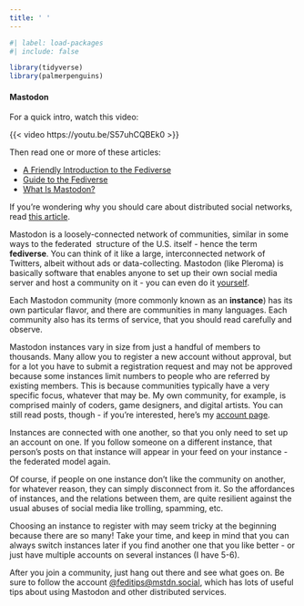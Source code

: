 ```yaml
---
title: ' '
---
```


```r
#| label: load-packages
#| include: false

library(tidyverse)
library(palmerpenguins)
```

#### Mastodon

For a quick intro, watch this video:

{{< video https://youtu.be/S57uhCQBEk0 >}}

Then read one or more of these articles:

-   [A Friendly Introduction to the Fediverse](https://medium.com/@VirtualAdept/a-friendly-introduction-to-the-fediverse-5b4ef3f8ed0e)
-   [Guide to the Fediverse](https://torresjrjr.com/archive/2020-07-19-guide-to-the-fediverse)
-   [What Is Mastodon?](https://spaceshipsin.space/blog/what-is-mastodon.html)

If you're wondering why you should care about distributed social networks, read [this article](https://medium.com/@npfoss/the-case-for-a-decentralized-social-network-2683b727abf5).

Mastodon is a loosely-connected network of communities, similar in some ways to the federated  structure of the U.S. itself - hence the term **fediverse**. You can think of it like a large, interconnected network of Twitters, albeit without ads or data-collecting. Mastodon (like Pleroma) is basically software that enables anyone to set up their own social media server and host a community on it - you can even do it [yourself](https://federation.spacebear.ee). 

Each Mastodon community (more commonly known as an **instance**) has its own particular flavor, and there are communities in many languages. Each community also has its terms of service, that you should read carefully and observe.

Mastodon instances vary in size from just a handful of members to thousands. Many allow you to register a new account without approval, but for a lot you have to submit a registration request and may not be approved because some instances limit numbers to people who are referred by existing members. This is because communities typically have a very specific focus, whatever that may be. My own community, for example, is comprised mainly of coders, game designers, and digital artists. You can still read posts, though - if you're interested, here's my [account page](https://merveilles.town/web/accounts/6363).

Instances are connected with one another, so that you only need to set up an account on one. If you follow someone on a different instance, that person's posts on that instance will appear in your feed on your instance - the federated model again.

Of course, if people on one instance don't like the community on another, for whatever reason, they can simply disconnect from it. So the affordances of instances, and the relations between them, are quite resilient against the usual abuses of social media like trolling, spamming, etc.

Choosing an instance to register with may seem tricky at the beginning because there are so many! Take your time, and keep in mind that you can always switch instances later if you find another one that you like better - or just have multiple accounts on several instances (I have 5-6).

After you join a community, just hang out there and see what goes on. Be sure to follow the account [\@feditips\@mstdn.social](https://merveilles.town/web/accounts/99753), which has lots of useful tips about using Mastodon and other distributed services.
